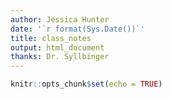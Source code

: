 ```yaml
---
author: Jessica Hunter
date: '`r format(Sys.Date())`'
title: class_notes
output: html_document
thanks: Dr. Syllbinger
---
```


```r
knitr::opts_chunk$set(echo = TRUE)
```
